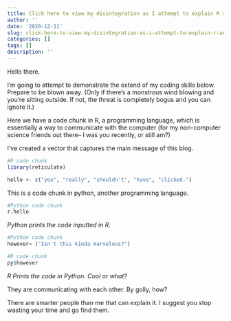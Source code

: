 ```yaml
---
title: Click here to view my disintegration as I attempt to explain R and Python
author: ''
date: '2020-12-11'
slug: click-here-to-view-my-disintegration-as-i-attempt-to-explain-r-and-python
categories: []
tags: []
description: ''
---
```




Hello there.

I'm going to attempt to demonstrate the extend of my coding skills below. Prepare to be blown away. (Only if there's a monstrous wind blowing and you're sitting outside. If not, the threat is completely bogus and you can ignore it.)

 
Here we have a code chunk in R, a programming language, which is essentially a way to communicate with the computer (for my non-computer science friends out there-- I was you recently, or still am?)

I've created a vector that captures the main message of this blog.
```r
#R code chunk
library(reticulate)

hello <- c("you", "really", "shouldn't", "have", "clicked.")
```


This is a code chunk in python, another programming language. 
```python
#Python code chunk
r.hello
```
*Python prints the code inputted in R.*

```python
#Python code chunk
however= ("Isn't this kinda marvelous?")
```


```r
#R code chunk
py$however
```
*R Prints the code in Python. Cool or what?*

They are communicating with each other. By golly, how?

There are smarter people than me that can explain it. I suggest you stop wasting your time and go find them.
